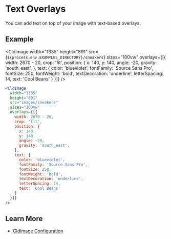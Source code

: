 


<Head>
  <title>Text Overlays - Next Cloudinary</title>
</Head>

<OgImage title="Text Overlays" />

# Text Overlays

You can add text on top of your image with text-based overlays.

## Example

<CldImage
  width="1335"
  height="891"
  src={`${process.env.EXAMPLES_DIRECTORY}/sneakers`}
  sizes="100vw"
  overlays={[{
    width: 2670 - 20,
    crop: 'fit',
    position: {
      x: 140,
      y: 140,
      angle: -20,
      gravity: 'south_east',
    },
    text: {
      color: 'blueviolet',
      fontFamily: 'Source Sans Pro',
      fontSize: 250,
      fontWeight: 'bold',
      textDecoration: 'underline',
      letterSpacing: 14,
      text: 'Cool Beans'
    }
  }]}
/>

```jsx
<CldImage
  width="1335"
  height="891"
  src="images/sneakers"
  sizes="100vw"
  overlays={[{
    width: 2670 - 20,
    crop: 'fit',
    position: {
      x: 140,
      y: 140,
      angle: -20,
      gravity: 'south_east',
    },
    text: {
      color: 'blueviolet',
      fontFamily: 'Source Sans Pro',
      fontSize: 250,
      fontWeight: 'bold',
      textDecoration: 'underline',
      letterSpacing: 14,
      text: 'Cool Beans'
    }
  }]}
/>
```

## Learn More
* [CldImage Configuration](/components/cldimage/configuration)